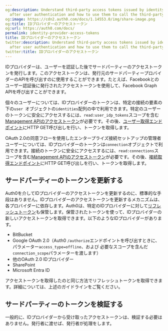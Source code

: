 ```yaml
---
og:description: Understand third-party access tokens issued by identity providers
  after user authentication and how to use them to call the third-party APIs.
og:image: https://cdn2.auth0.com/docs/1.14553.0/img/share-image.png
og:title: IDプロバイダーのアクセストークン
og:url: https://auth0.com/docs/
permalink: identity-provider-access-tokens
title: IDプロバイダーのアクセストークン
twitter:description: Understand third-party access tokens issued by identity providers
  after user authentication and how to use them to call the third-party APIs.
twitter:title: IDプロバイダーのアクセストークン
---
```


IDプロバイダーは、ユーザーを認証した後でサードパーティーのアクセストークンを発行します。このアクセストークンは、発行元のサードパーティープロバイダーのAPIを呼び出すのに使用することができます。たとえば、Facebookとのユーザー認証後に発行されたアクセストークンを使用して、Facebook Graph APIを呼び出すことができます。

個々のユーザーについては、IDプロバイダーのトークンは、特定の接続の要素の下の`user `オブジェクトの`identities`配列の中で利用できます。特定のユーザーのトークンに安全にアクセスするには、`read:user_idp_tokens`スコープを含む[Management APIのアクセストークン](/security/tokens/access-tokens/management-api-access-tokens)が必要です。その後、[ユーザー取得エンドポイント](/api/management/v2/#!/Users/get_users_by_id)にHTTP GET呼び出しを行い、トークンを取得します。

OAuth 2.0の同意フローを使用したエンタープライズ接続セットアップの管理者ユーザーについては、IDプロバイダーのトークンは`connection`オブジェクトで利用できます。接続のトークンに安全にアクセスするには、`read:connections`スコープを含む[Management APIのアクセストークン](/security/tokens/access-tokens/management-api-access-tokens)が必要です。その後、[接続取得エンドポイント](/api/management/v2/connections/get-connections-by-id)にHTTP GET呼び出しを行い、トークンを取得します。



## サードパーティーのトークンを更新する

Auth0を介してIDプロバイダーのアクセストークンを更新するのに、標準的な手段はありません。IDプロバイダーのアクセストークンを更新するメカニズムは、各プロバイダーに依存します。Auth0は、特定のIDプロバイダーに対して[リフレッシュトークン](/security/tokens/refresh-tokens)も保管します。保管されたトークンを使って、IDプロバイダーの新しいアクセストークンを取得できます。以下のようなIDプロバイダーがあります。

* BitBucket
* Google OAuth 2.0（Auth0 `/authorize`エンドポイントを呼び出すときに、パラメーター`access_type=offline`、および 必要なスコープを含んだ`connection_scope`パラメーターを渡します）
* 他のOAuth 2.0 IDプロバイダー
* SharePoint
* Microsoft Entra ID

アクセストークンを取得したのと同じ方法でリフレッシュトークンを取得できます。詳細については、上述のガイドラインをご覧ください。

## サードパーティーのトークンを検証する

一般的に、IDプロバイダーから受け取ったアクセストークンは、検証する必要はありません。発行者に渡せば、発行者が処理をします。